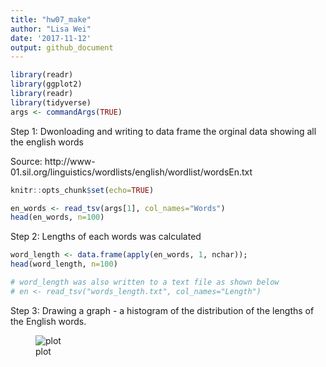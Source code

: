 ```yaml
---
title: "hw07_make"
author: "Lisa Wei"
date: '2017-11-12'
output: github_document
---
```


```r
library(readr)
library(ggplot2)
library(readr)
library(tidyverse)
args <- commandArgs(TRUE)
```


Step 1: Dwonloading and writing to data frame the orginal data showing all the english words

Source: http://www-01.sil.org/linguistics/wordlists/english/wordlist/wordsEn.txt


```r
knitr::opts_chunk$set(echo=TRUE)

en_words <- read_tsv(args[1], col_names="Words")
head(en_words, n=100)

```


Step 2: Lengths of each words was calculated

```r
word_length <- data.frame(apply(en_words, 1, nchar));
head(word_length, n=100)

# word_length was also written to a text file as shown below
# en <- read_tsv("words_length.txt", col_names="Length")
```

Step 3: Drawing a graph - a histogram of the distribution of the lengths of the English words.

![plot](length_distribution.png)








